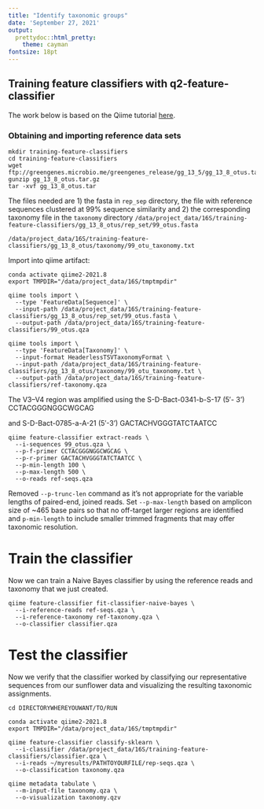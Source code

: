 ```yaml
---
title: "Identify taxonomic groups"
date: 'September 27, 2021'
output:
  prettydoc::html_pretty:
    theme: cayman
fontsize: 18pt
---
```


## Training feature classifiers with q2-feature-classifier
The work below is based on the Qiime tutorial [here](https://docs.qiime2.org/2021.8/tutorials/feature-classifier/).

### Obtaining and importing reference data sets
```
mkdir training-feature-classifiers
cd training-feature-classifiers
wget ftp://greengenes.microbio.me/greengenes_release/gg_13_5/gg_13_8_otus.tar.gz
gunzip gg_13_8_otus.tar.gz
tar -xvf gg_13_8_otus.tar
```
The files needed are 1) the fasta in `rep_sep` directory, the file with reference sequences clustered at 99% sequence similarity and 2) the corresponding taxonomy file in the `taxonomy` directory
`/data/project_data/16S/training-feature-classifiers/gg_13_8_otus/rep_set/99_otus.fasta`

`/data/project_data/16S/training-feature-classifiers/gg_13_8_otus/taxonomy/99_otu_taxonomy.txt`

Import into qiime artifact:
```
conda activate qiime2-2021.8
export TMPDIR="/data/project_data/16S/tmptmpdir"

qiime tools import \
  --type 'FeatureData[Sequence]' \
  --input-path /data/project_data/16S/training-feature-classifiers/gg_13_8_otus/rep_set/99_otus.fasta \
  --output-path /data/project_data/16S/training-feature-classifiers/99_otus.qza

qiime tools import \
  --type 'FeatureData[Taxonomy]' \
  --input-format HeaderlessTSVTaxonomyFormat \
  --input-path /data/project_data/16S/training-feature-classifiers/gg_13_8_otus/taxonomy/99_otu_taxonomy.txt \
  --output-path /data/project_data/16S/training-feature-classifiers/ref-taxonomy.qza
```

The V3–V4 region was amplified using the S-D-Bact-0341-b-S-17 (5′- 3')
CCTACGGGNGGCWGCAG

and S-D-Bact-0785-a-A-21 (5′-3')
GACTACHVGGGTATCTAATCC

```
qiime feature-classifier extract-reads \
  --i-sequences 99_otus.qza \
  --p-f-primer CCTACGGGNGGCWGCAG \
  --p-r-primer GACTACHVGGGTATCTAATCC \
  --p-min-length 100 \
  --p-max-length 500 \
  --o-reads ref-seqs.qza
  ```
  
Removed `--p-trunc-len` command as it's not appropriate for the variable lengths of paired-end, joined reads. Set `--p-max-length` based on amplicon size of ~465 base pairs so that no off-target larger regions are identified and `p-min-length` to include smaller trimmed fragments that may offer taxonomic resolution.
  
# Train the classifier
Now we can train a Naive Bayes classifier by using the reference reads and taxonomy that we just created.
```
qiime feature-classifier fit-classifier-naive-bayes \
  --i-reference-reads ref-seqs.qza \
  --i-reference-taxonomy ref-taxonomy.qza \
  --o-classifier classifier.qza
``` 

# Test the classifier
Now we verify that the classifier worked by classifying our representative sequences from our sunflower data and visualizing the resulting taxonomic assignments.
```
cd DIRECTORYWHEREYOUWANT/TO/RUN

conda activate qiime2-2021.8
export TMPDIR="/data/project_data/16S/tmptmpdir"

qiime feature-classifier classify-sklearn \
  --i-classifier /data/project_data/16S/training-feature-classifiers/classifier.qza \
  --i-reads ~/myresults/PATHTOYOURFILE/rep-seqs.qza \
  --o-classification taxonomy.qza

qiime metadata tabulate \
  --m-input-file taxonomy.qza \
  --o-visualization taxonomy.qzv 
```